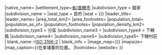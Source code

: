 {{infobox settlement
|name={{{name|{{PAGENAME}}}}}
|native_name={{{khmer|}}}
|settlement_type=[[柬埔寨行政區劃|省/直轄市]]
|subdivision_type = 國家
|subdivision_name = {{CAM}}
|seat_type = 首府
|seat = {{{seat|{{{Provincial Capital|}}}}}}
|leader_title={{{leader_title|}}}
|leader_name={{{leader_name|}}}
|area_total_km2={{{area|}}}
|area_footnotes={{{area_footnotes|}}}
|population_total={{{population|}}}
|population_as_of={{{population_as_of|}}}
|population_footnotes={{{population_footnotes|}}}
|population_density_km2={{{density|}}}
|subdivision_type3 = 分區
|subdivision_name3 = {{{districts|}}}
|subdivision_type4 = 下轄縣
|subdivision_name4={{{communes|}}}
|subdivision_name5= {{{villages|}}}
|subdivision_type5= 下轄村莊
| blank_name =[[:en:ISO 3166-2:KH|ISO 3166-2]]
| blank_info = {{{isocode|}}}
|image_map={{{image_map|{{{mapimage}}}}}}
|mapsize={{{mapsize|200}}}
|map_caption={{{name|{{PAGENAME}}}}}在柬埔寨的位置。
|footnotes={{{footnotes|}}}
|website={{{website|}}}
}}<noinclude>{{Documentation}}
</noinclude>